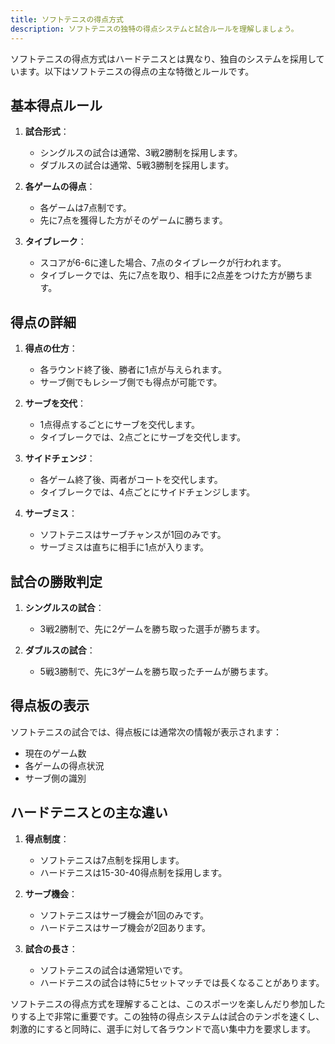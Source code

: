 ```yaml
---
title: ソフトテニスの得点方式
description: ソフトテニスの独特の得点システムと試合ルールを理解しましょう。
---
```


ソフトテニスの得点方式はハードテニスとは異なり、独自のシステムを採用しています。以下はソフトテニスの得点の主な特徴とルールです。

## 基本得点ルール

1. **試合形式**：
   - シングルスの試合は通常、3戦2勝制を採用します。
   - ダブルスの試合は通常、5戦3勝制を採用します。

2. **各ゲームの得点**：
   - 各ゲームは7点制です。
   - 先に7点を獲得した方がそのゲームに勝ちます。

3. **タイブレーク**：
   - スコアが6-6に達した場合、7点のタイブレークが行われます。
   - タイブレークでは、先に7点を取り、相手に2点差をつけた方が勝ちます。

## 得点の詳細

1. **得点の仕方**：
   - 各ラウンド終了後、勝者に1点が与えられます。
   - サーブ側でもレシーブ側でも得点が可能です。

2. **サーブを交代**：
   - 1点得点するごとにサーブを交代します。
   - タイブレークでは、2点ごとにサーブを交代します。

3. **サイドチェンジ**：
   - 各ゲーム終了後、両者がコートを交代します。
   - タイブレークでは、4点ごとにサイドチェンジします。

4. **サーブミス**：
   - ソフトテニスはサーブチャンスが1回のみです。
   - サーブミスは直ちに相手に1点が入ります。

## 試合の勝敗判定

1. **シングルスの試合**：
   - 3戦2勝制で、先に2ゲームを勝ち取った選手が勝ちます。

2. **ダブルスの試合**：
   - 5戦3勝制で、先に3ゲームを勝ち取ったチームが勝ちます。

## 得点板の表示

ソフトテニスの試合では、得点板には通常次の情報が表示されます：

- 現在のゲーム数
- 各ゲームの得点状況
- サーブ側の識別

## ハードテニスとの主な違い

1. **得点制度**：
   - ソフトテニスは7点制を採用します。
   - ハードテニスは15-30-40得点制を採用します。

2. **サーブ機会**：
   - ソフトテニスはサーブ機会が1回のみです。
   - ハードテニスはサーブ機会が2回あります。

3. **試合の長さ**：
   - ソフトテニスの試合は通常短いです。
   - ハードテニスの試合は特に5セットマッチでは長くなることがあります。

ソフトテニスの得点方式を理解することは、このスポーツを楽しんだり参加したりする上で非常に重要です。この独特の得点システムは試合のテンポを速くし、刺激的にすると同時に、選手に対して各ラウンドで高い集中力を要求します。